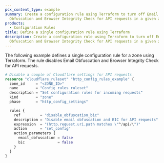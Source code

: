 ```yaml
---
pcx_content_type: example
summary: Create a configuration rule using Terraform to turn off Email
  Obfuscation and Browser Integrity Check for API requests in a given zone.
products:
  - Configuration Rules
title: Define a single configuration rule using Terraform
description: Create a configuration rule using Terraform to turn off Email
  Obfuscation and Browser Integrity Check for API requests in a given zone.
---
```



<Render file="v4-code-snippets" product="terraform" />

The following example defines a single configuration rule for a zone using Terraform. The rule disables Email Obfuscation and Browser Integrity Check for API requests.

```tf
# Disable a couple of Cloudflare settings for API requests
resource "cloudflare_ruleset" "http_config_rules_example" {
  zone_id     = "<ZONE_ID>"
  name        = "Config rules ruleset"
  description = "Set configuration rules for incoming requests"
  kind        = "zone"
  phase       = "http_config_settings"

  rules {
    ref         = "disable_obfuscation_bic"
    description = "Disable email obfuscation and BIC for API requests"
    expression  = "(http.request.uri.path matches \"^/api/\")"
    action      = "set_config"
    action_parameters {
      email_obfuscation = false
      bic               = false
    }
  }
}
```

<Render file="terraform-additional-resources" />
